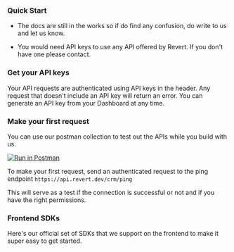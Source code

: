 ### Quick Start

-   The docs are still in the works so if do find any confusion, do write to us and let us know.

-   You would need API keys to use any API offered by Revert. If you don't have one please contact.

### Get your API keys

Your API requests are authenticated using API keys in the header. Any request that doesn't include an API key will
return an error. You can generate an API key from your Dashboard at any time.

### Make your first request

You can use our postman collection to test out the APIs while you build with us.

[![Run in Postman](https://run.pstmn.io/button.svg)](https://app.getpostman.com/run-collection/2349878-242c37a7-c6c8-4bba-b4c4-456a40152ca6?action=collection%2Ffork&source=rip_markdown&collection-url=entityId%3D2349878-242c37a7-c6c8-4bba-b4c4-456a40152ca6%26entityType%3Dcollection%26workspaceId%3D1be47d93-ae8d-44a5-9899-75a00497511a)

To make your first request, send an authenticated request to the ping endpoint `https://api.revert.dev/crm/ping`

This will serve as a test if the connection is successful or not and if you have the right permissions.

### Frontend SDKs

Here's our official set of SDKs that we support on the frontend to make it super easy to get started.

<Cards center>
    <Card
        title="React/Next.js"
        icon="fa-brands fa-react"
        href="https://www.npmjs.com/package/@revertdotdev/revert-react"
    />
    <Card title="Vue.js" icon="fa-brands fa-vuejs" href="https://www.npmjs.com/package/@revertdotdev/revert-vue" />
</Cards>
